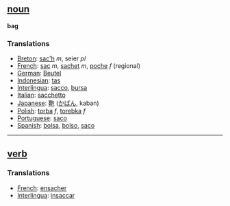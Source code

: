 == [[noun]] ==
'''bag'''

=== Translations ===
*[[Breton]]: [[sac'h]] ''m'', seier ''pl''
*[[French]]: [[sac]] ''m'', [[sachet]] ''m'', [[poche]] ''f'' (regional)
*[[German]]: [[Beutel]] 
*[[Indonesian]]: [[tas]]
*[[Interlingua]]: [[sacco]], [[bursa]]
*[[Italian]]: [[sacchetto]] 
*[[Japanese]]: [[鞄]] ([[かばん]], kaban)
*[[Polish]]: [[torba]] ''f'', [[torebka]] ''f''
*[[Portuguese]]: [[saco]] 
*[[Spanish]]: [[bolsa]], [[bolso]], [[saco]]

----

== [[verb]] == 
=== Translations === 
*[[French]]: [[ensacher]]
*[[Interlingua]]: [[insaccar]]